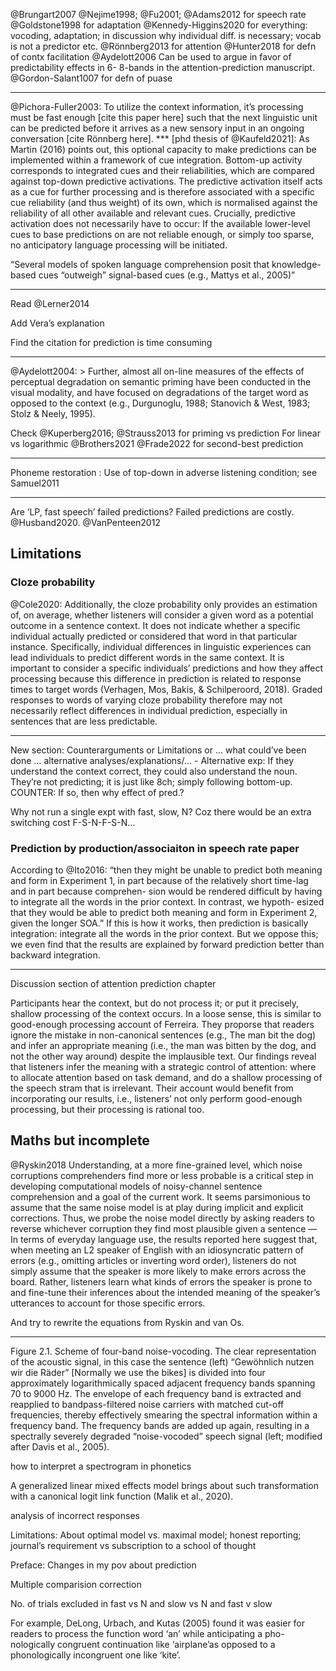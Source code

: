 @Brungart2007 @Nejime1998; @Fu2001; @Adams2012 for speech rate
@Goldstone1998 for adaptation
@Kennedy-Higgins2020 for everything: vocoding, adaptation; in discussion why individual diff. is necessary; vocab is not a predictor etc.
@Rönnberg2013 for attention
@Hunter2018 for defn of contx facilitation
@Aydelott2006 Can be used to argue in favor of predictability effects in 6- 8-bands in the attention-prediction manuscript.
@Gordon-Salant1007 for defn of puase


***
@Pichora-Fuller2003: To utilize the context information, it's processing must be fast enough [cite this paper here] such that the next linguistic unit can be predicted before it arrives as a new sensory input in an ongoing conversation [cite Rönnberg here].
***
[phd thesis of @Kaufeld2021]:
As Martin (2016) points out, this optional capacity to make predictions can be implemented within a framework of cue integration. Bottom-up activity corresponds to integrated cues and their reliabilities, which are compared against top-down predictive activations.
The predictive activation itself acts as a cue for further processing and is therefore associated with a specific cue reliability (and thus weight) of its own, which is normalised against the reliability of all other available and relevant cues. Crucially, predictive activation does not necessarily have to occur: If the available lower-level cues to base predictions on are not reliable enough, or simply too sparse, no anticipatory language processing will be initiated.

"Several models of spoken language comprehension posit that knowledge-based cues “outweigh” signal-based cues (e.g., Mattys et al., 2005)"

***

Read @Lerner2014

Add Vera's explanation

Find the citation for prediction is time consuming

***
@Aydelott2004:
> Further, almost all on-line measures of the effects of perceptual degradation on semantic priming have been conducted in the visual modality, and have focused on degradations of the target word as opposed to the context (e.g., Durgunoglu, 1988; Stanovich & West, 1983; Stolz & Neely, 1995).

Check @Kuperberg2016; @Strauss2013 for priming vs prediction
For linear vs logarithmic @Brothers2021
@Frade2022 for second-best prediction

***
Phoneme restoration : Use of top-down in adverse listening condition; see Samuel2011

***

Are 'LP, fast speech' failed predictions? Failed predictions are costly. @Husband2020. @VanPenteen2012

## Limitations

### Cloze probability

@Cole2020: Additionally, the cloze probability only provides an estimation of, on average, whether listeners will consider a given word as a potential outcome in a sentence context. It does not indicate whether a specific individual actually predicted or considered that word in that particular instance. Specifically, individual differences in linguistic experiences can lead individuals to predict different words in the same context. It is important to consider a specific individuals’ predictions and how they affect processing because this difference in prediction is related to response times to target words (Verhagen, Mos, Bakis, & Schilperoord, 2018). Graded responses to words of varying cloze probability therefore may not necessarily reflect differences in individual prediction, especially in sentences that are less predictable.

----

New section: Counterarguments or Limitations or ... what could've been done ... alternative analyses/explanations/... 
- Alternative exp: If they understand the context correct, they could also understand the noun. They're not predicting; it is just like 8ch; simply following bottom-up. COUNTER: If so, then why effect of pred.?

Why not run a single expt with fast, slow, N?
Coz there would be an extra switching cost F-S-N-F-S-N...


### Prediction by production/associaiton in speech rate paper

According to @Ito2016: "then they might be unable to predict both meaning and form in Experiment 1, in part because of the relatively short time-lag and in part because comprehen- sion would be rendered difficult by having to integrate all the words in the prior context. In contrast, we hypoth- esized that they would be able to predict both meaning and form in Experiment 2, given the longer SOA."
If this is how it works, then prediction is basically integration: integrate all the words in the prior context. But we oppose this; we even find that the results are explained by forward prediction better than backward integration.


---

Discussion section of attention prediction chapter

Participants hear the context, but do not process it;
or put it precisely, shallow processing of the context occurs.
In a loose sense, this is similar to good-enough processing account of Ferreira.
They proporse that readers ignore the mistake in non-canonical sentences (e.g., The man bit the dog) and infer an appropriate meaning (i.e., the man was bitten by the dog, and not the other way around) despite the implausible text.
Our findings reveal that listeners infer the meaning with a strategic control of attention:
where to allocate attention based on task demand,
and do a shallow processing of the speech stram that is irrelevant.
Their account would benefit from incorporating our results, i.e., listeners' not only perform good-enough processing, but their processing is rational too.

## Maths but incomplete

@Ryskin2018
Understanding, at
a more fine-grained level, which noise corruptions comprehenders find more or less
probable is a critical step in developing computational models of noisy-channel sentence
comprehension and a goal of the current work. It seems parsimonious to assume that the
same noise model is at play during implicit and explicit corrections. Thus, we probe the
noise model directly by asking readers to reverse whichever corruption they find most
plausible given a sentence
--- In terms of everyday language use, the results reported here suggest
that, when meeting an L2 speaker of English with an idiosyncratic pattern of errors (e.g.,
omitting articles or inverting word order), listeners do not simply assume that the speaker
is more likely to make errors across the board. Rather, listeners learn what kinds of errors
the speaker is prone to and fine-tune their inferences about the intended meaning of the
speaker’s utterances to account for those specific errors.

And try to rewrite the equations from Ryskin and van Os.

---

Figure 2.1. Scheme of four-band noise-vocoding. The clear representation of the acoustic signal, in this case the sentence (left) “Gewöhnlich nutzen wir die Räder” [Normally we use the bikes] is divided into four approximately logarithmically spaced adjacent frequency bands spanning 70 to 9000 Hz. The envelope of each frequency band is extracted and reapplied to bandpass-filtered noise carriers with matched cut-off frequencies, thereby effectively smearing the spectral information within a frequency band. The frequency bands are added up again, resulting in a spectrally severely degraded “noise-vocoded” speech signal (left; modified after Davis et al., 2005).

how to interpret a spectrogram in phonetics

A generalized linear mixed effects model brings about such transformation with a canonical logit link function (Malik et al., 2020).


analysis of incorrect responses

Limitations: About optimal model vs. maximal model; honest reporting; journal's requirement vs subscription to a school of thought

Preface: Changes in my pov about prediction

Multiple comparision correction


No. of trials excluded in fast vs N and slow vs N and fast v slow


For example, DeLong, Urbach, and Kutas (2005) found it was easier for readers to process the function word ‘an’ while anticipating a pho- nologically congruent continuation like ‘airplane’as opposed to a phonologically incongruent one like ‘kite’.